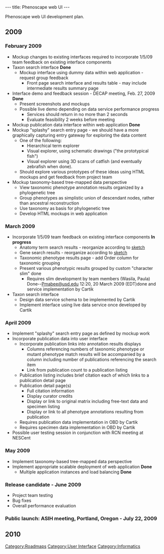 ---
title: Phenoscape web UI
---

Phenoscape web UI development plan.

==2009==
===February 2009===
*Mockup changes to existing interfaces required to incorporate 1/5/09 team feedback on existing interface components
* Taxon search interface '''Done'''
** Mockup interface using dummy data within web application - request group feedback
*** Front page search interface and results table - may include intermediate results summary page
* Interface demo and feedback session - DECAP meeting, Feb. 27, 2009 '''Done'''
** Present screenshots and mockups
** Possible live demo depending on data service performance progress
*** Services should return in no more than 2 seconds
*** Evaluate feasibility 2 weeks before meeting
* Mockup publication data interface within web application '''Done'''
* Mockup "splashy" search entry page - we should have a more graphically capturing entry gateway for exploring the data content
** One of the following:
***Hierarchical term explorer
***Visual explorer, using schematic drawings ("the prototypical fish")
***Visual explorer using 3D scans of catfish (and eventually zebrafish when done).
**Should explore various prototypes of these ideas using HTML mockups and get feedback from project team
* Mockup taxonomy-based tree-mapped data perspective
** View taxonomic phenotype annotation results organized by a phylogenetic tree
** Group phenotypes as simplistic union of descendant nodes, rather than ancestral reconstruction
** Use taxonomy as basis for phylogenetic tree
**Develop HTML mockups in web application

===March 2009===
* Incorporate 1/5/09 team feedback on existing interface components '''In progress'''
** Anatomy term search results - reorganize according to [[:Image:Phenotype_search_page_mockup.jpg|sketch]]
** Gene search results - reorganize according to [[:Image:Gene_search_page_mockup.jpg|sketch]]
** Taxonomic phenotype results page - add Order column for taxonomic grouping
** Present various phenotypic results grouped by custom "character slim" done
*** Requires slim development by team members (Wasila, Paula) Done--[[User:Pmabee@usd.edu|Pmabee@usd.edu]] 12:20, 20 March 2009 (EDT)done and service implementation by Cartik
* Taxon search interface
** Design data service schema to be implemented by Cartik
** Implement interface using live data service once developed by Cartik

===April 2009===
* Implement "splashy" search entry page as defined by mockup work
* Incorporate publication data into user interface
** Incorporate publication links into annotation results displays
*** Columns referencing numbers of taxonomic phenotype or mutant phenotype match results will be accompanied by a column including number of publications referencing the search item
*** Link from publication count to a publication listing
** Publication listing includes brief citation each of which links to a publication detail page
** Publication detail page(s)
*** Full citation information
*** Display curator credits
*** Display or link to original matrix including free-text data and specimen listing
*** Display or link to all phenotype annotations resulting from publication
** Requires publication data implementation in OBD by Cartik
** Requires specimen data implementation in OBD by Cartik
* Possible user testing session in conjunction with RCN meeting at NESCent

===May 2009===
* Implement taxonomy-based tree-mapped data perspective
*Implement appropriate scalable deployment of web application '''Done'''
**Multiple application instances and load balancing '''Done'''

===Release candidate - June 2009===
*Project team testing
*Bug fixes
*Overall performance evaluation

===Public launch: ASIH meeting, Portland, Oregon - July 22, 2009===

==2010==

[[Category:Roadmaps]]
[[Category:User Interface]]
[[Category:Informatics]]
